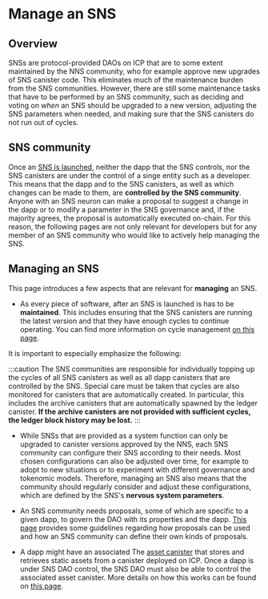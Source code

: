 # Manage an SNS

## Overview
SNSs are protocol-provided DAOs on ICP that are to some extent maintained by the
NNS community, who for example approve new upgrades of SNS canister code.
This eliminates much of the maintenance burden from the SNS communities.
However, there are still some maintenance tasks that have to be performed by an
SNS community, such as deciding and voting on _when_ an SNS should be upgraded
to a new version, adjusting the SNS parameters when needed, and making
sure that the SNS canisters do not run out of cycles.


## SNS community

Once an
[SNS is launched](../testing/testing-before-launch.mdx),
neither the dapp that the SNS controls, nor the SNS canisters
are under the control of a singe entity such as a developer.
This means that the dapp and to the SNS
canisters, as well as which changes can be made to them,
are **controlled by the SNS community**.
Anyone with an SNS neuron can make a proposal to suggest
a change in the dapp or to modify a parameter in the SNS
governance and, if the majority agrees, the proposal is
automatically executed on-chain.
For this reason, the following pages are not only relevant
for developers but for any member of an SNS community
who would like to actively help managing the SNS.

## Managing an SNS

This page introduces a
few aspects that are relevant for **managing** an SNS.

* As every piece of software, after an
SNS is launched is has to be **maintained**.
This includes ensuring that the SNS canisters are
running the latest version and that they have enough
cycles to continue operating.
You can find more information on<!--how SNS canisters can be  upgraded to new versions on this page (./upgradeSNS.md)
and about-->
cycle management [on this page](./cycles-usage.mdx).

It is important to especially emphasize the following:

:::caution
The SNS communities are responsible for individually topping up the cycles of
all SNS canisters as well as all dapp canisters that are controlled by the SNS.
Special care must be taken that cycles are also monitored for canisters that
are automatically created. In particular, this includes the archive canisters
that are automatically spawned by the ledger canister.
**If the archive canisters are not provided with sufficient cycles, the ledger block
history may be lost.**
:::

* While SNSs that are provided as a system function can only be upgraded to canister versions approved by the NNS, each SNS community can configure their SNS according
to their needs. Most chosen configurations can also be adjusted over time,
for example to adopt to new situations or to experiment with
different governance and tokenomic models.
Therefore, managing an SNS also means that the community
should regularly consider and adjust these configurations,
which are defined by the SNS's **nervous system parameters**.


<!--We describe on
this page(./nervous-system-parameters.md)
which parameters can be chosen and how they can be adjusted
by proposal.-->

* An SNS community needs proposals, some of which are specific to a given dapp, to govern the DAO with its properties and the dapp. [This page](./making-proposals.mdx) provides some guidelines
regarding how proposals can be used and how an SNS community can define
their own kinds of proposals.

* A dapp might have an associated The [asset canister](https://github.com/dfinity/sdk/tree/master/src/canisters/frontend/ic-frontend-canister) that stores and retrieves static assets from a canister deployed on ICP. Once a dapp is under SNS DAO control, the SNS DAO must also be able to control the associated asset canister. More details on how this works can be found on [this page](./sns-asset-canister.mdx).
